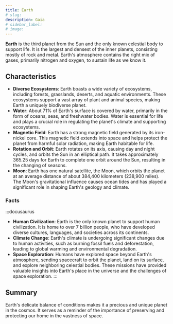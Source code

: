 ```yaml
---
title: Earth
# slug: 
description: Gaia
# sidebar_label: 
# image: 
---
```



**Earth** is the third planet from the Sun and the only known celestial body to support life. It is the largest and densest of the inner planets, consisting mostly of rock and metal. Earth's atmosphere contains the right mix of gases, primarily nitrogen and oxygen, to sustain life as we know it.

## Characteristics

- **Diverse Ecosystems**: Earth boasts a wide variety of ecosystems, including forests, grasslands, deserts, and aquatic environments. These ecosystems support a vast array of plant and animal species, making Earth a uniquely biodiverse planet.
- **Water**: About 71% of Earth's surface is covered by water, primarily in the form of oceans, seas, and freshwater bodies. Water is essential for life and plays a crucial role in regulating the planet's climate and supporting ecosystems.
- **Magnetic Field**: Earth has a strong magnetic field generated by its iron-nickel core. This magnetic field extends into space and helps protect the planet from harmful solar radiation, making Earth habitable for life.
- **Rotation and Orbit**: Earth rotates on its axis, causing day and night cycles, and orbits the Sun in an elliptical path. It takes approximately 365.25 days for Earth to complete one orbit around the Sun, resulting in the changing of seasons.
- **Moon**: Earth has one natural satellite, the Moon, which orbits the planet at an average distance of about 384,400 kilometers (238,900 miles). The Moon's gravitational influence causes ocean tides and has played a significant role in shaping Earth's geology and climate.

### Facts

:::docusaurus
- **Human Civilization**: Earth is the only known planet to support human civilization. It is home to over 7 billion people, who have developed diverse cultures, languages, and societies across its continents.
- **Climate Change**: Earth's climate is undergoing significant changes due to human activities, such as burning fossil fuels and deforestation, leading to global warming and environmental degradation.
- **Space Exploration**: Humans have explored space beyond Earth's atmosphere, sending spacecraft to orbit the planet, land on its surface, and explore neighboring celestial bodies. These missions have provided valuable insights into Earth's place in the universe and the challenges of space exploration.
:::

## Summary

Earth's delicate balance of conditions makes it a precious and unique planet in the cosmos. It serves as a reminder of the importance of preserving and protecting our home in the vastness of space.
